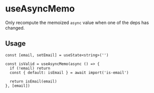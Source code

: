 # useAsyncMemo

Only recompute the memoized `async` value when one of the deps has changed.

## Usage

```tsx
const [email, setEmail] = useState<string>('')

const isValid = useAsyncMemo(async () => {
  if (!email) return
  const { default: isEmail } = await import('is-email')

  return isEmail(email)
}, [email])
```
